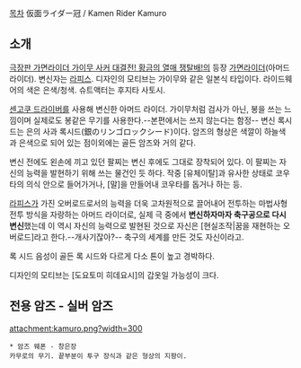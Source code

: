 [[목차]]
仮面ライダー冠 / Kamen Rider Kamuro
== 소개 ==
[[극장판 가면라이더 가이무 사커 대결전! 황금의 열매 쟁탈배!]]의 등장 [[가면라이더]](아머드 라이더). 변신자는 [[라피스(가면라이더 가이무)|라피스]]. 디자인의 모티브는 가이무와 같은 일본식 타입이다. 라이드웨어의 색은 은색/청색. 슈트액터는 후지타 사토시.

[[센고쿠 드라이버]]를 사용해 변신한 아머드 라이더. 가이무처럼 검사가 아닌, 봉을 쓰는 느낌이며 실제로도 봉같은 무기를 사용한다.--본편에서는 쓰지 않는다는 함정-- 변신 록시드는 은의 사과 록시드(銀のリンゴロックシード)이다. 암즈의 형상은 색깔이 하늘색과 은색으로 되어 있는 점이외에는 골든 암즈와 거의 같다.

변신 전에도 왼손에 끼고 있던 팔찌는 변신 후에도 그대로 장착되어 있다. 이 팔찌는 자신의 능력을 발현하기 위해 쓰는 물건인 듯 하다. 작중 [유체이탈]과 유사한 상태로 코우타의 의식 안으로 들어가거나, [말]을 만들어내 코우타를 돕거나 하는 등.

[[라피스(가면라이더 가이무)|라피스]]가 가진 오버로드로서의 능력을 더욱 고차원적으로 끌어내어 전투하는 마법사형 전투 방식을 자랑하는 아머드 라이더로, 실제 극 중에서 '''변신하자마자 축구공으로 다시 변신'''했는데 이 역시 자신의 능력으로 발현된 것으로 자신은 [현실조작|꿈을 재현하는 오버로드]라고 한다.--개사기잖아?-- 축구의 세계를 만든 것도 자신이라고.

록 시드 음성이 골든 록 시드와 다르게 다소 톤이 높고 경박하다.

디자인의 모티브는 [도요토미 히데요시]의 갑옷일 가능성이 크다.

== 전용 암즈 - 실버 암즈 ==
{{{#Silver '''실버'''}}} {{{#blue '''암즈!'''}}} {{{#Silver '''백은(白銀)'''}}} {{{#Blue '''NEW STAGE!'''}}}

attachment:kamuro.png?width=300

 * 암즈 웨폰 - 창은장
 카무로의 무기. 끝부분이 투구 장식과 같은 형상의 지팡이.


